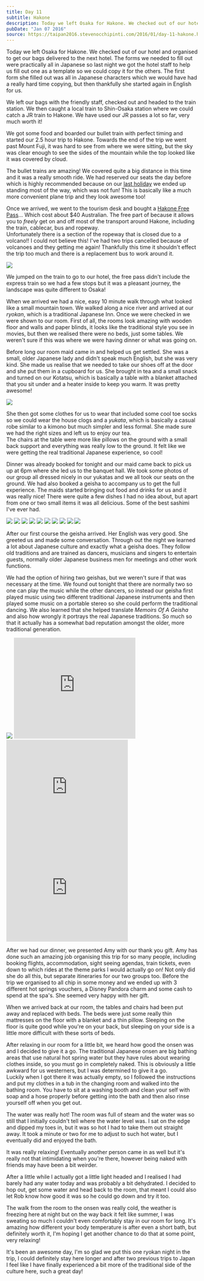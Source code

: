 ```yaml
---
title: Day 11
subtitle: Hakone
description: Today we left Osaka for Hakone. We checked out of our hotel and organised to get our bags delivered to the next hotel. The forms we needed ...
pubDate: "Jan 07 2016"
source: https://taipan2016.stevenocchipinti.com/2016/01/day-11-hakone.html
---
```



Today we left Osaka for Hakone. We checked out of our hotel and organised to get our bags delivered to the next hotel. The forms we needed to fill out were practically all in Japanese so last night we got the hotel staff to help us fill out one as a template so we could copy it for the others. The first form she filled out was all in Japanese characters which we would have had a really hard time copying, but then thankfully she started again in English for us.

We left our bags with the friendly staff, checked out and headed to the train station. We then caught a local train to Shin-Osaka station where we could catch a JR train to Hakone. We have used our JR passes a lot so far, very much worth it!

We got some food and boarded our bullet train with perfect timing and started our 2.5 hour trip to Hakone. Towards the end of the trip we went past Mount Fuji, it was hard to see from where we were sitting, but the sky was clear enough to see the sides of the mountain while the top looked like it was covered by cloud.

The bullet trains are amazing! We covered quite a big distance in this time and it was a really smooth ride. We had reserved our seats the day before which is highly recommended because on our [last holiday](http://japan2013.stevenocchipinti.com/2013/01/day-9-arriving-in-tokyo.html) we ended up standing most of the way, which was not fun! This is basically like a much more convenient plane trip and they look awesome too!

Once we arrived, we went to the tourism desk and bought a [Hakone Free Pass](http://www.odakyu.jp/english/deels/freepass/hakone/)... Which cost about $40 Australian. The free part of because it allows you to _freely_ get on and off most of the transport around Hakone, including the train, cablecar, bus and ropeway.  
Unfortunately there is a section of the ropeway that is closed due to a volcano!! I could not believe this! I've had two trips cancelled because of volcanoes and they getting me again! Thankfully this time it shouldn't effect the trip too much and there is a replacement bus to work around it.

<Img originalAspectRatio src="2015-taiwan-japan/mcmo5d8ibk0gs7sf8vw8.jpg" />

We jumped on the train to go to our hotel, the free pass didn't include the express train so we had a few stops but it was a pleasant journey, the landscape was quite different to Osaka!

When we arrived we had a nice, easy 10 minute walk through what looked like a small mountain town. We walked along a nice river and arrived at our _ryokan_, which is a traditional Japanese Inn. Once we were checked in we were shown to our room. First of all, the rooms look amazing with wooden floor and walls and paper blinds, it looks like the traditional style you see in movies, but then we realised there were no beds, just some tables. We weren't sure if this was where we were having dinner or what was going on.

Before long our room maid came in and helped us get settled. She was a small, older Japanese lady and didn't speak much English, but she was very kind. She made us realise that we needed to take our shoes off at the door and she put them in a cupboard for us. She brought in tea and a small snack and turned on our Kotatsu, which is basically a table with a blanket attached that you sit under and a heater inside to keep you warm. It was pretty awesome!

<Img originalAspectRatio src="2015-taiwan-japan/tbniwdr5ijzi4p5bzj9j.jpg" />

She then got some clothes for us to wear that included some cool toe socks so we could wear the house clogs and a _yukata_, which is basically a casual robe similar to a kimono but much simpler and less formal. She made sure we had the right sizes and left us to enjoy our tea.  
The chairs at the table were more like pillows on the ground with a small back support and everything was really low to the ground. It felt like we were getting the real traditional Japanese experience, so cool!

Dinner was already booked for tonight and our maid came back to pick us up at 6pm where she led us to the banquet hall. We took some photos of our group all dressed nicely in our yukatas and we all took our seats on the ground. We had also booked a geisha to accompany us to get the full experience. The maids started bringing out food and drinks for us and it was really nice! There were quite a few dishes I had no idea about, but apart from one or two small items it was all delicious. Some of the best sashimi I've ever had.

<Grid>
  <Img src="2015-taiwan-japan/hwrylq5dl8idnt67c6zg.jpg" />
  <Img src="2015-taiwan-japan/wn9egmazunrti8jn2jkq.jpg" />
  <Img src="2015-taiwan-japan/taem2zif5ynqcmhqo8dl.jpg" />
  <Img src="2015-taiwan-japan/kzbtyw02eqayzoigk01e.jpg" />
  <Img src="2015-taiwan-japan/gjj1soo3gttrjvixbxqz.jpg" />
  <Img src="2015-taiwan-japan/zltraeaco29jgnpvegvo.jpg" />
  <Img src="2015-taiwan-japan/x3dflcwt7p97rh55wnmb.jpg" />
  <Img src="2015-taiwan-japan/pizgxafzpyvmm1qtalvb.jpg" />
  <Img src="2015-taiwan-japan/ujzfqe2guzcxgrlyengk.jpg" />
  <Img src="2015-taiwan-japan/y44fptlulzekbaknnmeo.jpg" />
</Grid>

After our first course the geisha arrived. Her English was very good. She greeted us and made some conversation. Through out the night we learned a lot about Japanese culture and exactly what a geisha does. They follow old traditions and are trained as dancers, musicians and singers to entertain guests, normally older Japanese business men for meetings and other work functions.

We had the option of hiring two geishas, but we weren't sure if that was necessary at the time. We found out tonight that there are normally two so one can play the music while the other dancers, so instead our geisha first played music using two different traditional Japanese instruments and then played some music on a portable stereo so she could perform the traditional dancing. We also learned that she helped translate _Memoirs Of A Geisha_ and also how wrongly it portrays the real Japanese traditions. So much so that it actually has a somewhat bad reputation amongst the older, more traditional generation.

<Img originalAspectRatio src="2015-taiwan-japan/zb6i5pwmkyk0mzqlwu25.jpg" />

<iframe
  width="320"
  height="266"
  src="https://www.youtube.com/embed/ehhaSwBSjCU"
  title="Geisha instrument 1"
  frameborder="0"
  allow="accelerometer; autoplay; clipboard-write; encrypted-media; gyroscope; picture-in-picture; web-share"
  allowfullscreen
></iframe>

<iframe
  width="320"
  height="266"
  src="https://www.youtube.com/embed/GjMG9Dsu8z8"
  title="Geisha instrument 2"
  frameborder="0"
  allow="accelerometer; autoplay; clipboard-write; encrypted-media; gyroscope; picture-in-picture; web-share"
  allowfullscreen
></iframe>

<iframe
  width="320"
  height="266"
  src="https://www.youtube.com/embed/e9CToonVcrM"
  title="Geisha dance"
  frameborder="0"
  allow="accelerometer; autoplay; clipboard-write; encrypted-media; gyroscope; picture-in-picture; web-share"
  allowfullscreen
></iframe>

After we had our dinner, we presented Amy with our thank you gift. Amy has done such an amazing job organising this trip for so many people, including booking flights, accommodation, sight seeing agendas, train tickets, even down to which rides at the theme parks I would actually go on! Not only did she do all this, but separate itineraries for our two groups too. Before the trip we organised to all chip in some money and we ended up with 3 different hot springs vouchers, a Disney Pandora charm and some cash to spend at the spa's. She seemed very happy with her gift.

When we arrived back at our room, the tables and chairs had been put away and replaced with beds. The beds were just some really thin mattresses on the floor with a blanket and a thin pillow. Sleeping on the floor is quite good while you're on your back, but sleeping on your side is a little more difficult with these sorts of beds.

After relaxing in our room for a little bit, we heard how good the onsen was and I decided to give it a go. The traditional Japanese onsen are big bathing areas that use natural hot spring water but they have rules about wearing clothes inside, so you must go in completely naked. This is obviously a little awkward for us westerners, but I was determined to give it a go.  
Luckily when I got there it was actually empty, so I followed the instructions and put my clothes in a tub in the changing room and walked into the bathing room. You have to sit at a washing booth and clean your self with soap and a hose properly before getting into the bath and then also rinse yourself off when you get out.

The water was really hot! The room was full of steam and the water was so still that I initially couldn't tell where the water level was. I sat on the edge and dipped my toes in, but it was so hot I had to take them out straight away. It took a minute or two for me to adjust to such hot water, but I eventually did and enjoyed the bath.

It was really relaxing! Eventually another person came in as well but it's really not that intimidating when you're there, however being naked with friends may have been a bit weirder.

After a little while I actually got a little light headed and I realised I had barely had any water today and was probably a bit dehydrated. I decided to hop out, get some water and head back to the room, that meant I could also let Rob know how good it was so he could go down and try it too.

The walk from the room to the onsen was really cold, the weather is freezing here at night but on the way back it felt like summer, I was sweating so much I couldn't even comfortably stay in our room for long. It's amazing how different your body temperature is after even a short bath, but definitely worth it, I'm hoping I get another chance to do that at some point, very relaxing!

It's been an awesome day, I'm so glad we put this one ryokan night in the trip, I could definitely stay here longer and after two previous trips to Japan I feel like I have finally experienced a bit more of the traditional side of the culture here, such a great day!
